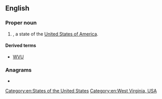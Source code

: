 {{also|w/v}}
==English==

===Proper noun===
{{en-proper noun}}

# {{initialism of|West Virginia|lang=en|nodot=1}}, a state of the [[United States of America]].

====Derived terms====
* [[WVU]]

===Anagrams===
* {{anagrams|en|a=vw|VW}}

[[Category:en:States of the United States]]
[[Category:en:West Virginia, USA]]